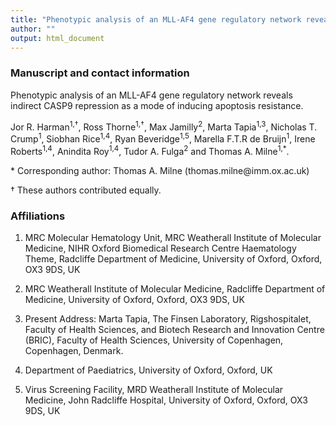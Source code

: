 ```yaml
---
title: "Phenotypic analysis of an MLL-AF4 gene regulatory network reveals indirect CASP9 repression as a mode of inducing apoptosis resistance"
author: ""
output: html_document
---
```


### Manuscript and contact information
Phenotypic analysis of an MLL-AF4 gene regulatory network reveals indirect CASP9 repression as a mode of inducing apoptosis resistance.

Jor R. Harman<sup>1,†</sup>, Ross Thorne<sup>1,†</sup>, Max Jamilly<sup>2</sup>, Marta Tapia<sup>1,3</sup>, Nicholas T. Crump<sup>1</sup>, Siobhan Rice<sup>1,4</sup>, Ryan Beveridge<sup>1,5</sup>, Marella F.T.R de Bruijn<sup>1</sup>, Irene Roberts<sup>1,4</sup>, Anindita Roy<sup>1,4</sup>, Tudor A. Fulga<sup>2</sup> and Thomas A. Milne<sup>1,*</sup>.

 \* Corresponding author: 
 Thomas A. Milne (thomas.milne@imm.ox.ac.uk)
 
 † These authors contributed equally.

### Affiliations 

1. MRC Molecular Hematology Unit,
MRC Weatherall Institute of Molecular Medicine,
NIHR Oxford Biomedical Research Centre Haematology Theme,
Radcliffe Department of Medicine,
University of Oxford,
Oxford, OX3 9DS, UK

2. MRC Weatherall Institute of Molecular Medicine,
Radcliffe Department of Medicine,
University of Oxford,
Oxford, OX3 9DS, UK

3. Present Address: 
Marta Tapia, The Finsen Laboratory,
Rigshospitalet,
Faculty of Health Sciences, and Biotech Research and Innovation Centre (BRIC),
Faculty of Health Sciences,
University of Copenhagen,
Copenhagen, Denmark.

4. Department of Paediatrics,
University of Oxford,
Oxford, UK

5. Virus Screening Facility, 
MRD Weatherall Institute of Molecular Medicine, 
John Radcliffe Hospital, 
University of Oxford, 
Oxford, OX3 9DS, UK
